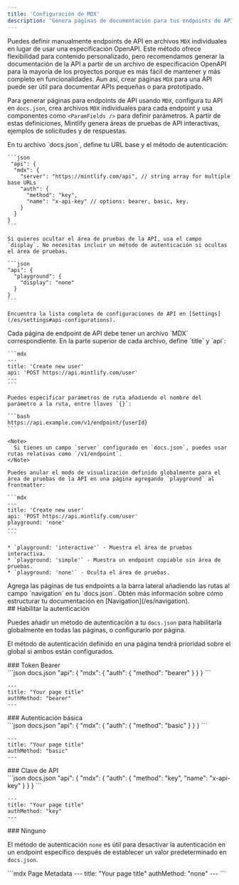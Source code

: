 ```yaml
---
title: 'Configuración de MDX'
description: 'Genera páginas de documentación para tus endpoints de API usando `MDX`'
---
```


Puedes definir manualmente endpoints de API en archivos `MDX` individuales en lugar de usar una especificación OpenAPI. Este método ofrece flexibilidad para contenido personalizado, pero recomendamos generar la documentación de la API a partir de un archivo de especificación OpenAPI para la mayoría de los proyectos porque es más fácil de mantener y más completo en funcionalidades. Aun así, crear páginas `MDX` para una API puede ser útil para documentar APIs pequeñas o para prototipado.

Para generar páginas para endpoints de API usando `MDX`, configura tu API en `docs.json`, crea archivos `MDX` individuales para cada endpoint y usa componentes como `<ParamFields />` para definir parámetros. A partir de estas definiciones, Mintlify genera áreas de pruebas de API interactivas, ejemplos de solicitudes y de respuestas.

<Steps>
  <Step title="Configura tu API">
    En tu archivo `docs.json`, define tu URL base y el método de autenticación:

    ```json
     "api": {
      "mdx": {
        "server": "https://mintlify.com/api", // string array for multiple base URLs
        "auth": {
          "method": "key",
          "name": "x-api-key" // options: bearer, basic, key.
        }
      }
    }
    ```

    Si quieres ocultar el área de pruebas de la API, usa el campo `display`. No necesitas incluir un método de autenticación si ocultas el área de pruebas.

    ```json
    "api": {
      "playground": {
        "display": "none"
      }
    }
    ```

    Encuentra la lista completa de configuraciones de API en [Settings](/es/settings#api-configurations).
  </Step>

  <Step title="Crea las páginas de tus endpoints">
    Cada página de endpoint de API debe tener un archivo `MDX` correspondiente. En la parte superior de cada archivo, define `title` y `api`:

    ```mdx
    ---
    title: 'Create new user'
    api: 'POST https://api.mintlify.com/user'
    ---
    ```

    Puedes especificar parámetros de ruta añadiendo el nombre del parámetro a la ruta, entre llaves `{}`:

    ```bash
    https://api.example.com/v1/endpoint/{userId}
    ```

    <Note>
      Si tienes un campo `server` configurado en `docs.json`, puedes usar rutas relativas como `/v1/endpoint`.
    </Note>

    Puedes anular el modo de visualización definido globalmente para el área de pruebas de la API en una página agregando `playground` al frontmatter:

    ```mdx
    ---
    title: 'Create new user'
    api: 'POST https://api.mintlify.com/user'
    playground: 'none'
    ---
    ```

    * `playground: 'interactive'` - Muestra el área de pruebas interactiva.
    * `playground: 'simple'` - Muestra un endpoint copiable sin área de pruebas.
    * `playground: 'none'` - Oculta el área de pruebas.
  </Step>

  <Step title="Agrega tus endpoints a tu documentación">
    Agrega las páginas de tus endpoints a la barra lateral añadiendo las rutas al campo `navigation` en tu `docs.json`. Obtén más información sobre cómo estructurar tu documentación en [Navigation](/es/navigation).
  </Step>
</Steps>

<div id="enabling-authentication">
  ## Habilitar la autenticación
</div>

Puedes añadir un método de autenticación a tu `docs.json` para habilitarla globalmente en todas las páginas, o configurarlo por página.

El método de autenticación definido en una página tendrá prioridad sobre el global si ambos están configurados.

<div id="bearer-token">
  ### Token Bearer
</div>

<CodeGroup>
  ```json docs.json
  "api": {
      "mdx": {
        "auth": {
          "method": "bearer"
        }
      }
  }
  ```

  ```mdx Page Metadata
  ---
  title: "Your page title"
  authMethod: "bearer"
  ---
  ```
</CodeGroup>

<div id="basic-authentication">
  ### Autenticación básica
</div>

<CodeGroup>
  ```json docs.json
  "api": {
      "mdx": {
        "auth": {
          "method": "basic"
        }
      }
  }
  ```

  ```mdx Page Metadata
  ---
  title: "Your page title"
  authMethod: "basic"
  ---
  ```
</CodeGroup>

<div id="api-key">
  ### Clave de API
</div>

<CodeGroup>
  ```json docs.json
  "api": {
      "mdx": {
        "auth": {
          "method": "key",
          "name": "x-api-key"
        }
      }
  }
  ```

  ```mdx Page Metadata
  ---
  title: "Your page title"
  authMethod: "key"
  ---
  ```
</CodeGroup>

<div id="none">
  ### Ninguno
</div>

El método de autenticación `none` es útil para desactivar la autenticación en un endpoint específico después de establecer un valor predeterminado en `docs.json`.

<CodeGroup>
  ```mdx Page Metadata
  ---
  title: "Your page title"
  authMethod: "none"
  ---
  ```
</CodeGroup>
